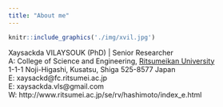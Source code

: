 ```yaml
---
title: "About me"
---
```


```r
knitr::include_graphics('./img/xvil.jpg')
```

<div align="center">
Xaysackda VILAYSOUK (PhD) | Senior Researcher </br>
A: College of Science and Engineering, [Ritsumeikan University](http://ritsumei.ac.jp) </br>
1-1-1 Noji-Higashi, Kusatsu, Shiga 525-8577 Japan </br>
E: xaysackd@fc.ritsumei.ac.jp </br>
E: xaysackda.vls@gmail.com </br>
W: http://www.ritsumei.ac.jp/se/rv/hashimoto/index_e.html
</div>

